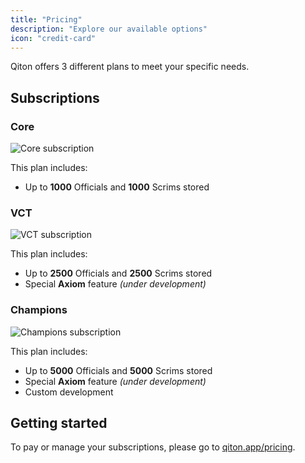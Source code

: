```yaml
---
title: "Pricing"
description: "Explore our available options"
icon: "credit-card"
---
```


Qiton offers 3 different plans to meet your specific needs.

## Subscriptions

### Core

<Frame>
    <img
        src="./images/pricing/core.jpg"
        alt="Core subscription"
    />
</Frame>

This plan includes:
- Up to **1000** Officials and **1000** Scrims stored

### VCT

<Frame>
    <img
        src="./images/pricing/vct.jpg"
        alt="VCT subscription"
    />
</Frame>

This plan includes:
- Up to **2500** Officials and **2500** Scrims stored
- Special **Axiom** feature _(under development)_

### Champions

<Frame>
    <img
        src="./images/pricing/champions.jpg"
        alt="Champions subscription"
    />
</Frame>

This plan includes:
- Up to **5000** Officials and **5000** Scrims stored
- Special **Axiom** feature _(under development)_
- Custom development

## Getting started

To pay or manage your subscriptions, please go to [qiton.app/pricing](https://qiton.app/pricing).
